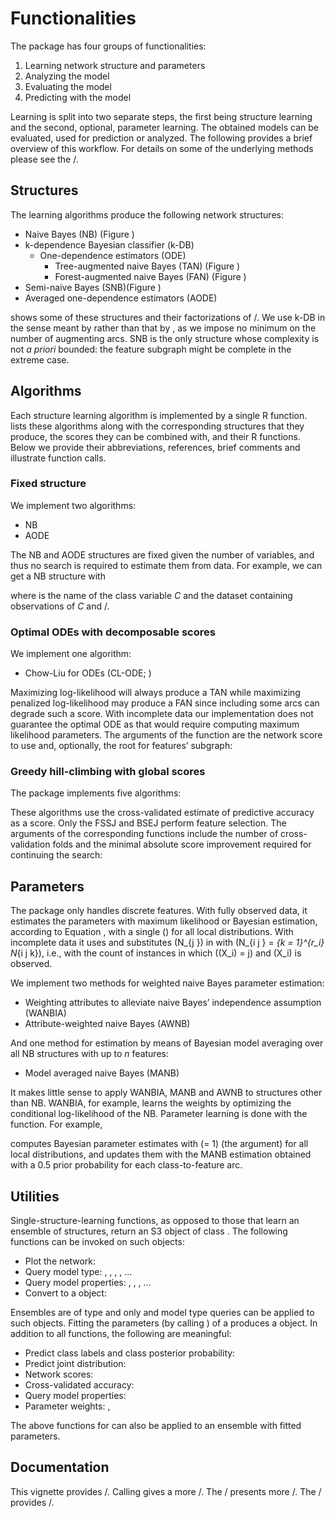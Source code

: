 # Functionalities 
\label{sec:functionalities}
The package has four groups of functionalities: 

1. Learning network structure and parameters
1. Analyzing the model
1. Evaluating the model 
1. Predicting with the model

\noindent Learning is split into two separate steps, the first being structure learning and the second, optional, parameter learning. The obtained models can be evaluated, used for prediction or analyzed. The following provides a brief overview of this workflow. For details on some of the underlying methods please see the \tecvin/. 

## Structures
The learning algorithms produce the following network structures: 

- Naive Bayes (NB) (Figure \ref{fig:nb}) \citep{Minsky1961}
- k-dependence Bayesian classifier (k-DB) \citep{Sahami1996,pernkopf10}
    - One-dependence estimators (ODE) 
        - Tree-augmented naive Bayes (TAN) (Figure \ref{fig:tan}) \citep{Friedman1997}
        - Forest-augmented naive Bayes (FAN) (Figure \ref{fig:fan})
- Semi-naive Bayes (SNB)(Figure \ref{fig:semi}) \citep{Pazzani1996}
- Averaged one-dependence estimators (AODE) \citep{Webb2005} 

\rfig{structures} shows some of these structures and their factorizations of \pcx/. We use k-DB in the sense meant by \cite{pernkopf10} rather than that by \cite{Sahami1996}, as we impose no minimum on the number of augmenting arcs. SNB is the only structure whose complexity is not *a priori* bounded: the feature subgraph might be complete in the extreme case. 

\begin{figure}[h]
\begin{subfigure}[b]{0.5\textwidth}
  \includegraphics[width=0.9\textwidth]{pg_0001}
  \caption{$p(c, \mathbf{x}) = p(c)p(x_1 \vert c)p(x_2 \vert c)p(x_3 \vert c)p(x_4 \vert c)$\\$p(x_5 \vert c)p(x_6 \vert c)$}
  \label{fig:nb}
\end{subfigure}
\begin{subfigure}[b]{0.5\textwidth}
  \includegraphics[width=0.9\textwidth]{pg_0002}
  \caption{$p(c, \mathbf{x}) = p(c)p(x_1 \vert c, x_2)p(x_2 \vert c, x_3)p(x_3 \vert c, x_4)p(x_4 \vert c)$\\$p(x_5 \vert c, x_4)p(x_6 \vert c, x_5)$}
  \label{fig:tan}
\end{subfigure}
\begin{subfigure}[b]{0.5\textwidth}
  \includegraphics[width=0.9\textwidth]{pg_0003}
  \caption{$p(c, \mathbf{x}) = p(c)p(x_1 \vert c, x_2)p(x_2 \vert c)p(x_3 \vert c)p(x_4 \vert c)$ \\$p(x_5 \vert c, x_4)p(x_6 \vert c, x_5)$}
  \label{fig:fan}
\end{subfigure}
\begin{subfigure}[b]{0.5\textwidth}
  \includegraphics[width=0.9\textwidth]{pg_0004}
  \caption{$p(c, \mathbf{x}) = p(c)p(x_1 \vert c, x_2)p(x_2 \vert c)p(x_4 \vert c)$ \\ $p(x_5 \vert c, x_4)p(x_6 \vert c, x_4, x_5)$} \label{fig:semi}
\end{subfigure}
\caption{Augmented naive Bayes models produced by the \pkg{bnclassify} package. (a) NB; (b) TAN (c) FAN (d) SNB. k-DB and AODE not shown. The NB assumes that the features are independent given the class. ODE allows each predictor to depend on at most one other predictor: the TAN is a special case with exactly \(n-1\) augmenting arcs (i.e., inter-feature arcs) while a FAN may have less than \(n-1\). The k-DB allows for up to $k$ parent features per feature $X_i$, with NB and ODE as its special cases with $k = 0$ and $k = 1$, respectively. The SNB does not restrict the number of parents but requires that connected feature subgraphs be complete (connected, after removing $C$, subgraphs in (d): $\{X_1, X_2\}$, and $\{X_4,X_5,X_6\}$), also allowing the removal of features (\(X_3\) omitted in (d)). The AODE is not a single structure but an ensemble of $n$ ODE models in which one feature is the parent of all others (a super-parent). }
\label{fig:structures}
\end{figure} 

## Algorithms
Each structure learning algorithm is implemented by a single R function. \rtbl{algorithms} lists these algorithms along with the corresponding structures that they produce, the scores they can be combined with, and their R functions. Below we provide their abbreviations, references, brief comments and illustrate function calls. 

### Fixed structure 
We implement two algorithms: 

- NB 
- AODE 

The NB and AODE structures are fixed given the number of variables, and thus no search is required to estimate them from data. For example, we can get a NB structure with <!-- Conversely, there are no parameters required by the nb and aode function for learning the structure. --> 
\begin{example}
n <- nb('class', dataset = car)
\end{example} 

\noindent where \code{class} is the name of the class variable $C$ and \code{car} the dataset containing observations of $C$ and \X/.

### Optimal ODEs with decomposable scores 
We implement one algorithm:

- Chow-Liu for ODEs  (CL-ODE; \cite{Friedman1997}) 

Maximizing log-likelihood will always produce a TAN while maximizing penalized log-likelihood may produce a FAN since including some arcs can degrade such a score. With incomplete data our implementation does not guarantee the optimal ODE as that would require computing maximum likelihood parameters. The arguments of the \code{tan\_cl()} function are the network score to use and, optionally, the root for features' subgraph: 

```{=latex}
\begin{example} 
n <- tan_cl('class', car, score = 'AIC', root = 'buying') 
\end{example} 
```

### Greedy hill-climbing with global scores

The \pkg{bnclassify} package implements five algorithms:

\begin{itemize}
\itemsep1pt\parskip0pt\parsep0pt
\item
  Hill-climbing tree augmented naive Bayes (HC-TAN)
  \citep{Keogh2002}
\item
  Hill-climbing super-parent tree augmented naive Bayes (HC-SP-TAN)
  \citep{Keogh2002}

\itemsep1pt\parskip0pt\parsep0pt
\item
  Backward sequential elimination and joining (BSEJ)
  \citep{Pazzani1996}
\item
  Forward sequential selection and joining (FSSJ)
  \citep{Pazzani1996}

\item
  Hill-climbing k-dependence Bayesian classifier (k-DB)
\end{itemize} 

These algorithms use the cross-validated estimate of predictive accuracy as a score. Only the FSSJ and BSEJ perform feature selection. The arguments of the corresponding functions include the number of cross-validation folds \code{k} and the minimal absolute score improvement \code{epsilon} required for continuing the search: 

\begin{example} 
fssj <- fssj('class', car, k = 5, epsilon = 0) 
\end{example} 

\input{algorithms}

## Parameters 
\label{sec:params}
The \pkg{bnclassify} package only handles discrete features. With fully observed data, it estimates the parameters with maximum likelihood or Bayesian estimation, according to Equation \ref{eq:disparams}, with a single \(\alpha\) for all local distributions. With incomplete data it uses \emph{available case analysis} and substitutes \(N_{\cdot j \cdot}\) in \req{disparams} with \(N_{i j \cdot} = \sum_{k = 1}^{r_i} N_{i j k}\), i.e., with the count of instances in which \(\mathbf{Pa}(X_i) = j\) and \(X_i\) is observed. 

We implement two methods for weighted naive Bayes parameter estimation: 

- Weighting attributes to alleviate naive Bayes’ independence assumption (WANBIA) \citep{Zaidi2013}
- Attribute-weighted naive Bayes (AWNB)  \citep{Hall2007} 

And one method for estimation by means of Bayesian model averaging over all NB structures with up to $n$ features:

- Model averaged naive Bayes (MANB) \citep{Dash2002}

It makes little sense to apply WANBIA, MANB and AWNB to structures other than NB. WANBIA, for example, learns the weights by optimizing the conditional log-likelihood of the NB. Parameter learning is done with the \code{lp()} function. For example,

```{=latex}
\begin{example}
a <- lp(n, smooth = 1, manb_prior = 0.5) 
\end{example} 
```

\noindent computes Bayesian parameter estimates with \(\alpha = 1\) (the \code{smooth} argument) for all local distributions, and updates them with the MANB estimation obtained with a 0.5 prior probability for each class-to-feature arc.  

## Utilities 
Single-structure-learning functions, as opposed to those that learn an ensemble of structures, return an S3 object of class \code{"bnc\_dag"}. The following functions can be invoked on such objects:

- Plot the network: \code{plot()}
- Query model type: \code{is\_tan()}, \code{is\_ode()}, \code{is\_nb()}, \code{is\_aode()}, ...
- Query model properties: \code{narcs()}, \code{families()}, \code{features()}, ... 
- Convert to a \CRANpkg{gRain} object: \code{as\_grain()} 

Ensembles are of type \code{"bnc\_aode"} and only \code{print()} and model type queries can be applied to such objects. Fitting the parameters (by calling \code{lp()}) of a \code{"bnc\_dag"} produces a \code{"bnc\_bn"} object. In addition to all \code{"bnc\_dag"} functions, the following are meaningful:

- Predict class labels and class posterior probability: \code{predict()}
- Predict joint distribution: \code{compute\_joint()} 
- Network scores: \code{AIC(),BIC(),logLik(),clogLik()} 
- Cross-validated accuracy: \code{cv()}
- Query model properties: \code{nparams()}
- Parameter weights: \code{manb\_arc\_posterior()}, \code{weights()}  

The above functions for \code{"bnc\_bn"} can also be applied to an ensemble with fitted parameters.

## Documentation  
This vignette provides \overvindesc/. Calling \code{?bnclassify} gives a more \pkghelp/. The \invin/ presents more \invindesc/. The \tecvin/ provides \tecvindesc/. 

